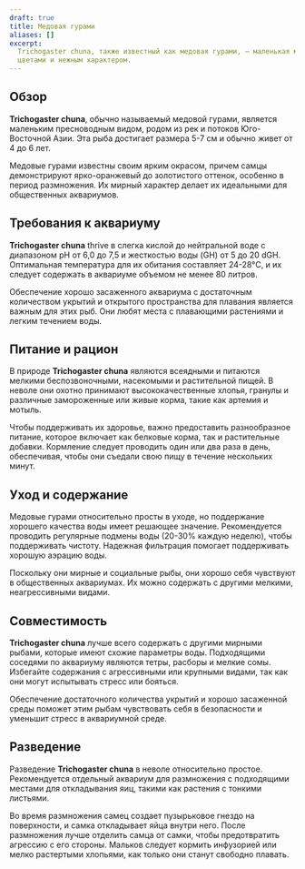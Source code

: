 ```yaml
---
draft: true
title: Медовая гурами
aliases: []
excerpt:
  Trichogaster chuna, также известный как медовая гурами, — маленькая мирная пресноводная рыба, известная своими яркими
  цветами и нежным характером.
---
```


## Обзор

**Trichogaster chuna**, обычно называемый медовой гурами, является маленьким пресноводным видом, родом из рек и потоков
Юго-Восточной Азии. Эта рыба достигает размера 5-7 см и обычно живет от 4 до 6 лет.

Медовые гурами известны своим ярким окрасом, причем самцы демонстрируют ярко-оранжевый до золотистого оттенок, особенно
в период размножения. Их мирный характер делает их идеальными для общественных аквариумов.

## Требования к аквариуму

**Trichogaster chuna** thrive в слегка кислой до нейтральной воде с диапазоном pH от 6,0 до 7,5 и жесткостью воды (GH)
от 5 до 20 dGH. Оптимальная температура для их обитания составляет 24-28°C, и их следует содержать в аквариуме объемом
не менее 80 литров.

Обеспечение хорошо засаженного аквариума с достаточным количеством укрытий и открытого пространства для плавания
является важным для этих рыб. Они любят места с плавающими растениями и легким течением воды.

## Питание и рацион

В природе **Trichogaster chuna** являются всеядными и питаются мелкими беспозвоночными, насекомыми и растительной пищей.
В неволе они охотно принимают высококачественные хлопья, гранулы и различные замороженные или живые корма, такие как
артемия и мотыль.

Чтобы поддерживать их здоровье, важно предоставить разнообразное питание, которое включает как белковые корма, так и
растительные добавки. Кормление следует проводить один или два раза в день, обеспечивая, чтобы они съедали свою пищу в
течение нескольких минут.

## Уход и содержание

Медовые гурами относительно просты в уходе, но поддержание хорошего качества воды имеет решающее значение. Рекомендуется
проводить регулярные подмены воды (20-30% каждую неделю), чтобы поддерживать чистоту. Надежная фильтрация помогает
поддерживать хорошую аэрацию воды.

Поскольку они мирные и социальные рыбы, они хорошо себя чувствуют в общественных аквариумах. Их можно содержать с
другими мелкими, неагрессивными видами.

## Совместимость

**Trichogaster chuna** лучше всего содержать с другими мирными рыбами, которые имеют схожие параметры воды. Подходящими
соседями по аквариуму являются тетры, расборы и мелкие сомы. Избегайте содержания с агрессивными или крупными видами,
так как они могут испытывать стресс или бояться.

Обеспечение достаточного количества укрытий и хорошо засаженной среды поможет этим рыбам чувствовать себя в безопасности
и уменьшит стресс в аквариумной среде.

## Разведение

Разведение **Trichogaster chuna** в неволе относительно простое. Рекомендуется отдельный аквариум для размножения с
подходящими местами для откладывания яиц, такими как растения с тонкими листьями.

Во время размножения самец создает пузырьковое гнездо на поверхности, и самка откладывает яйца внутри него. После
размножения лучше отделить самца от самки, чтобы предотвратить агрессию с его стороны. Мальков следует кормить
инфузорией или мелко растертыми хлопьями, как только они станут свободно плавать.
